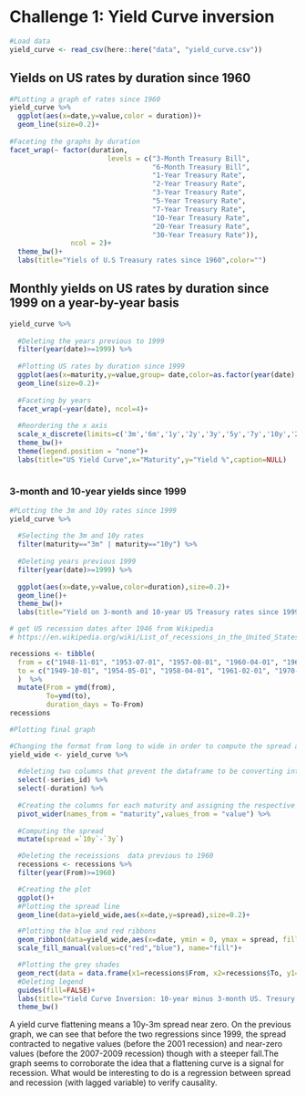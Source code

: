 
# Challenge 1: Yield Curve inversion

```r
#Load data
yield_curve <- read_csv(here::here("data", "yield_curve.csv"))
```

## Yields on US rates by duration since 1960

```r
#PLotting a graph of rates since 1960 
yield_curve %>% 
  ggplot(aes(x=date,y=value,color = duration))+
  geom_line(size=0.2)+
  
#Faceting the graphs by duration
facet_wrap(~ factor(duration, 
                        levels = c("3-Month Treasury Bill",
                                   "6-Month Treasury Bill",
                                   "1-Year Treasury Rate",
                                   "2-Year Treasury Rate",
                                   "3-Year Treasury Rate",
                                   "5-Year Treasury Rate",
                                   "7-Year Treasury Rate",
                                   "10-Year Treasury Rate",
                                   "20-Year Treasury Rate",
                                   "30-Year Treasury Rate")), 
               ncol = 2)+
  theme_bw()+
  labs(title="Yiels of U.S Treasury rates since 1960",color="")

```

## Monthly yields on US rates by duration since 1999 on a year-by-year basis

```r

yield_curve %>%
  
  #Deleting the years previous to 1999
  filter(year(date)>=1999) %>% 
  
  #Plotting US rates by duration since 1999
  ggplot(aes(x=maturity,y=value,group= date,color=as.factor(year(date) )))+
  geom_line(size=0.2)+
  
  #Faceting by years
  facet_wrap(~year(date), ncol=4)+
  
  #Reordering the x axis
  scale_x_discrete(limits=c('3m','6m','1y','2y','3y','5y','7y','10y','20y','30y'))+
  theme_bw()+
  theme(legend.position = "none")+
  labs(title="US Yield Curve",x="Maturity",y="Yield %",caption=NULL)
 
```



### 3-month and 10-year yields since 1999

```r

#PLotting the 3m and 10y rates since 1999
yield_curve %>% 
  
  #Selecting the 3m and 10y rates
  filter(maturity=="3m" | maturity=="10y") %>% 
  
  #Deleting years previous 1999
  filter(year(date)>=1999) %>% 
  
  ggplot(aes(x=date,y=value,color=duration),size=0.2)+
  geom_line()+
  theme_bw()+
  labs(title="Yield on 3-month and 10-year US Treasury rates since 1999",x=NULL,y="%",color="")
```


```r

# get US recession dates after 1946 from Wikipedia 
# https://en.wikipedia.org/wiki/List_of_recessions_in_the_United_States

recessions <- tibble(
  from = c("1948-11-01", "1953-07-01", "1957-08-01", "1960-04-01", "1969-12-01", "1973-11-01", "1980-01-01","1981-07-01", "1990-07-01", "2001-03-01", "2007-12-01","2020-02-01"),  
  to = c("1949-10-01", "1954-05-01", "1958-04-01", "1961-02-01", "1970-11-01", "1975-03-01", "1980-07-01", "1982-11-01", "1991-03-01", "2001-11-01", "2009-06-01", "2020-04-30") 
  )  %>% 
  mutate(From = ymd(from), 
         To=ymd(to),
         duration_days = To-From)
recessions
```

```r

#Plotting final graph

#Changing the format from long to wide in order to compute the spread and plot it
yield_wide <- yield_curve %>% 
  
  #deleting two columns that prevent the dataframe to be converting into long format
  select(-series_id) %>% 
  select(-duration) %>% 
  
  #Creating the columns for each maturity and assigning the respective yields 
  pivot_wider(names_from = "maturity",values_from = "value") %>% 
  
  #Computing the spread
  mutate(spread =`10y`-`3y`)

  #Deleting the receissions  data previous to 1960 
  recessions <- recessions %>% 
  filter(year(From)>=1960)

  #Creating the plot
  ggplot()+
  #Plotting the spread line
  geom_line(data=yield_wide,aes(x=date,y=spread),size=0.2)+

  #Plotting the blue and red ribbons
  geom_ribbon(data=yield_wide,aes(x=date, ymin = 0, ymax = spread, fill = spread > 0),alpha=0.2)+
  scale_fill_manual(values=c("red","blue"), name="fill")+

  #Plotting the grey shades
  geom_rect(data = data.frame(x1=recessions$From, x2=recessions$To, y1=-Inf, y2=Inf),aes(xmin=x1,xmax=x2,ymin=y1,ymax=y2),alpha=0.2)+
  #Deleting legend
  guides(fill=FALSE)+
  labs(title="Yield Curve Inversion: 10-year minus 3-month US. Tresury rates", subtitle="Difference in % points, monthly averages. Shaded areas correspond to recession",y="Difference(10 year- 3month) yield in %")+
  theme_bw()

```

A yield curve flattening means a 10y-3m spread near zero. On the previous graph, we can see that before the two regressions since 1999, the spread contracted to negative values (before the 2001 recession) and near-zero values (before the 2007-2009 recession) though with a steeper fall.The graph seems to corroborate the idea that a flattening curve is a signal for recession. What would be interesting to do is a regression between spread and recession (with lagged variable) to verify causality.

